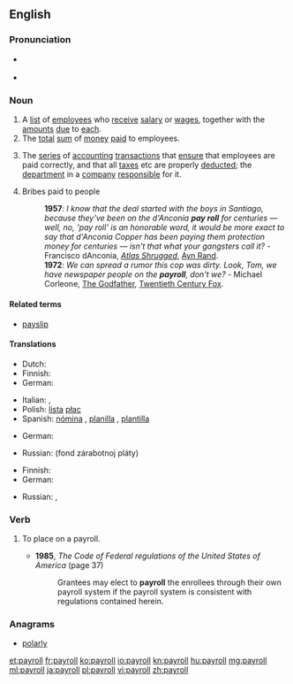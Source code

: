 ==English==

===Pronunciation===
* {{a|UK}} {{IPA|/ˈpeɪɹəʊl/}}
* {{a|US}} {{IPA|/ˈpeɪɹoʊl/}}

{{wikipedia}}

===Noun===
{{en-noun}}

# A [[list]] of [[employee]]s who [[receive]] [[salary]] or [[wages]], together with the [[amount]]s [[due]] to [[each]].
# The [[total]] [[sum]] of [[money]] [[paid]] to employees.
# {{context|computing|lang=en}} The [[series]] of [[accounting]] [[transaction]]s that [[ensure]] that employees are paid correctly, and that all [[taxes]] etc are properly [[deducted]]; the [[department]] in a [[company]] [[responsible]] for it.
# {{context|euphemistic|lang=en}} Bribes paid to people
#: '''1957''': ''I know that the deal started with the boys in Santiago, because they've been on the d'Anconia '''pay roll''' for centuries &mdash; well, no, 'pay roll' is an honorable word, it would be more exact to say that d'Anconia Copper has been paying them protection money for centuries &mdash; isn't that what your gangsters call it?'' - Francisco dAnconia, ''[[w:Atlas Shrugged|Atlas Shrugged]]'', [[w:Ayn Rand|Ayn Rand]]. 
#: '''1972''': ''We can spread a rumor this cop was dirty. Look, Tom, we have newspaper people on the '''payroll''', don't we?'' - Michael Corleone, [[w:The Godfather|The Godfather]], [[w:Twentieth Century Fox|Twentieth Century Fox]].

====Related terms====
* [[payslip]]

====Translations====
{{trans-top|list of employees who receive salary or wages, together with the amounts due to each}}
* Dutch: {{t+|nl|loonlijst}}
* Finnish: {{t|fi|palkkalista}}
* German: {{t+|de|Gehaltsliste|f}}
{{trans-mid}}
* Italian: {{t|it|ruolino paga}}, {{t|it|ruolo paga}}
* Polish: [[lista]] [[płac]] {{g|f}}
* Spanish: [[nómina]] {{g|f}} {{qualifier|Latin America}}, [[planilla]] {{g|f}} {{qualifier|Central America}}, [[plantilla]] {{g|f}} {{qualifier|Spain}}
{{trans-bottom}}

{{trans-top|total sum of money paid to employees}}
* German: {{t|de|Gehaltskosten|f}}
{{trans-mid}}
* Russian: {{l|ru|фонд}} {{l|ru|заработная плата|заработной платы}} (fond zárabotnoj pláty) {{g|m}}
{{trans-bottom}}

{{trans-top|series of accounting transactions that ensure that employees are paid correctly}}
* Finnish: {{t|fi|palkkalista}}
* German: {{t|de|Gehaltsabrechnung|f}}
{{trans-mid}}
* Russian: {{t|ru|расчётный лист|m|tr=rasčótnyj list|sc=Cyrl}}, {{t|ru|платёжная ведомость|f|tr=platjóžnaja védomost'|sc=Cyrl}}
{{trans-bottom}}

===Verb===
{{en-verb}}

# {{context|transitive|lang=en}} To place on a payroll.
#* '''1985''', ''The Code of Federal regulations of the United States of America'' (page 37)
#*: Grantees may elect to '''payroll''' the enrollees through their own payroll system if the payroll system is consistent with regulations contained herein.

===Anagrams===
* [[polarly#English|polarly]]

[[et:payroll]]
[[fr:payroll]]
[[ko:payroll]]
[[io:payroll]]
[[kn:payroll]]
[[hu:payroll]]
[[mg:payroll]]
[[ml:payroll]]
[[ja:payroll]]
[[pl:payroll]]
[[vi:payroll]]
[[zh:payroll]]